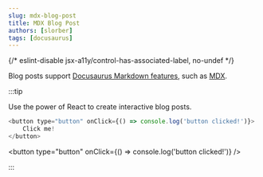 ```yaml
---
slug: mdx-blog-post
title: MDX Blog Post
authors: [slorber]
tags: [docusaurus]
---
```


{/* eslint-disable jsx-a11y/control-has-associated-label, no-undef */}

Blog posts support
[Docusaurus Markdown features](https://docusaurus.io/docs/markdown-features),
such as [MDX](https://mdxjs.com/).

:::tip

Use the power of React to create interactive blog posts.

```js
<button type="button" onClick={() => console.log('button clicked!')}>
	Click me!
</button>
```

<button type="button" onClick={() => console.log('button clicked!')} />

:::
